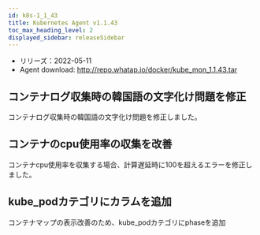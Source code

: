 ```yaml
---
id: k8s-1_1_43
title: Kubernetes Agent v1.1.43
toc_max_heading_level: 2
displayed_sidebar: releaseSidebar
---
```



-   リリーズ：2022-05-11
-   Agent download: http://repo.whatap.io/docker/kube_mon_1.1.43.tar

## コンテナログ収集時の韓国語の文字化け問題を修正

コンテナログ収集時の韓国語の文字化け問題を修正しました。 

## コンテナのcpu使用率の収集を改善

コンテナcpu使用率を収集する場合、計算遅延時に100を超えるエラーを修正しました。 

## kube_podカテゴリにカラムを追加

コンテナマップの表示改善のため、kube_podカテゴリにphaseを追加
